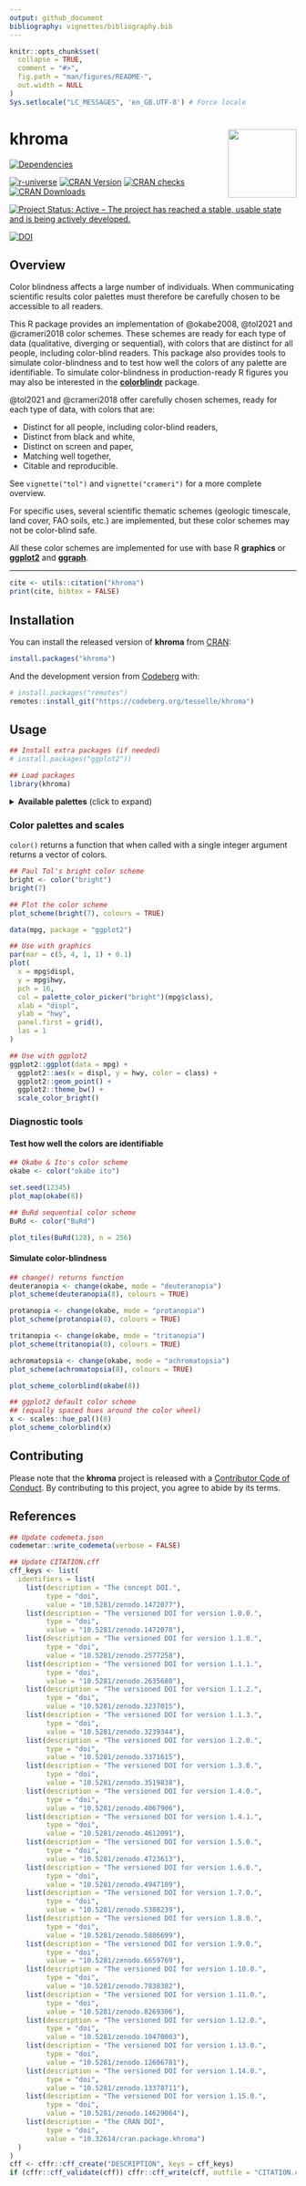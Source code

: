 ```yaml
---
output: github_document
bibliography: vignettes/bibliography.bib
---
```


<!-- README.md is generated from README.Rmd. Please edit that file -->

```r
knitr::opts_chunk$set(
  collapse = TRUE,
  comment = "#>",
  fig.path = "man/figures/README-",
  out.width = NULL
)
Sys.setlocale("LC_MESSAGES", 'en_GB.UTF-8') # Force locale
```

# khroma <img width=120px src="man/figures/logo.png" align="right" />

<!-- badges: start -->
[![Dependencies](https://tinyverse.netlify.app/badge/khroma)](https://cran.r-project.org/package=khroma)

[![r-universe](https://tesselle.r-universe.dev/badges/khroma)](https://tesselle.r-universe.dev/khroma){.pkgdown-devel}
[![CRAN Version](https://www.r-pkg.org/badges/version/khroma)](https://cran.r-project.org/package=khroma){.pkgdown-release}
[![CRAN checks](https://badges.cranchecks.info/worst/khroma.svg)](https://cran.r-project.org/web/checks/check_results_khroma.html){.pkgdown-release}
[![CRAN Downloads](https://cranlogs.r-pkg.org/badges/khroma)](https://cran.r-project.org/package=khroma){.pkgdown-release}

[![Project Status: Active – The project has reached a stable, usable state and is being actively developed.](https://www.repostatus.org/badges/latest/active.svg)](https://www.repostatus.org/#active)

[![DOI](https://zenodo.org/badge/DOI/10.5281/zenodo.1472077.svg)](https://doi.org/10.5281/zenodo.1472077)
<!-- badges: end -->

## Overview

Color blindness affects a large number of individuals. When communicating scientific results color palettes must therefore be carefully chosen to be accessible to all readers.

This R package provides an implementation of @okabe2008, @tol2021 and @crameri2018 color schemes. These schemes are ready for each type of data (qualitative, diverging or sequential), with colors that are distinct for all people, including color-blind readers. This package also provides tools to simulate color-blindness and to test how well the colors of any palette are identifiable. To simulate color-blindness in production-ready R figures you may also be interested in the [**colorblindr**](https://github.com/clauswilke/colorblindr) package.

@tol2021 and @crameri2018 offer carefully chosen schemes, ready for each type of data, with colors that are:

* Distinct for all people, including color-blind readers,
* Distinct from black and white,
* Distinct on screen and paper,
* Matching well together,
* Citable and reproducible.

See `vignette("tol")` and `vignette("crameri")` for a more complete overview.

For specific uses, several scientific thematic schemes (geologic timescale, land cover, FAO soils, etc.) are implemented, but these color schemes may not be color-blind safe.

All these color schemes are implemented for use with base R **graphics** or [**ggplot2**](https://github.com/tidyverse/ggplot2) and [**ggraph**](https://github.com/thomasp85/ggraph).

---

```r
cite <- utils::citation("khroma")
print(cite, bibtex = FALSE)
```

## Installation

You can install the released version of **khroma** from [CRAN](https://CRAN.R-project.org):

```r
install.packages("khroma")
```

And the development version from [Codeberg](https://codeberg.org/) with:

```r
# install.packages("remotes")
remotes::install_git("https://codeberg.org/tesselle/khroma")
```

## Usage

```r
## Install extra packages (if needed)
# install.packages("ggplot2"))

## Load packages
library(khroma)
```

<details>
<summary><strong>Available palettes</strong> (click to expand)</summary>

```r
## Get a table of available palettes
info()
```

</details>

### Color palettes and scales

`color()` returns a function that when called with a single integer argument returns a vector of colors.

```r
## Paul Tol's bright color scheme
bright <- color("bright")
bright(7)
```

```r
## Plot the color scheme
plot_scheme(bright(7), colours = TRUE)
```

```r
data(mpg, package = "ggplot2")

## Use with graphics
par(mar = c(5, 4, 1, 1) + 0.1)
plot(
  x = mpg$displ,
  y = mpg$hwy,
  pch = 16,
  col = palette_color_picker("bright")(mpg$class),
  xlab = "displ",
  ylab = "hwy",
  panel.first = grid(),
  las = 1
)

## Use with ggplot2
ggplot2::ggplot(data = mpg) +
  ggplot2::aes(x = displ, y = hwy, color = class) +
  ggplot2::geom_point() +
  ggplot2::theme_bw() +
  scale_color_bright()
```

### Diagnostic tools
#### Test how well the colors are identifiable

```r
## Okabe & Ito's color scheme
okabe <- color("okabe ito")

set.seed(12345)
plot_map(okabe(8))
```

```r
## BuRd sequential color scheme
BuRd <- color("BuRd")

plot_tiles(BuRd(128), n = 256)
```

#### Simulate color-blindness

```r
## change() returns function
deuteranopia <- change(okabe, mode = "deuteranopia")
plot_scheme(deuteranopia(8), colours = TRUE)

protanopia <- change(okabe, mode = "protanopia")
plot_scheme(protanopia(8), colours = TRUE)

tritanopia <- change(okabe, mode = "tritanopia")
plot_scheme(tritanopia(8), colours = TRUE)

achromatopsia <- change(okabe, mode = "achromatopsia")
plot_scheme(achromatopsia(8), colours = TRUE)
```

```r
plot_scheme_colorblind(okabe(8))

## ggplot2 default color scheme
## (equally spaced hues around the color wheel)
x <- scales::hue_pal()(8)
plot_scheme_colorblind(x)
```

## Contributing

Please note that the **khroma** project is released with a [Contributor Code of Conduct](https://www.tesselle.org/conduct.html). By contributing to this project, you agree to abide by its terms.

## References

```r
## Update codemeta.json
codemetar::write_codemeta(verbose = FALSE)

## Update CITATION.cff
cff_keys <- list(
  identifiers = list(
    list(description = "The concept DOI.",
         type = "doi",
         value = "10.5281/zenodo.1472077"),
    list(description = "The versioned DOI for version 1.0.0.",
         type = "doi",
         value = "10.5281/zenodo.1472078"),
    list(description = "The versioned DOI for version 1.1.0.",
         type = "doi",
         value = "10.5281/zenodo.2577258"),
    list(description = "The versioned DOI for version 1.1.1.",
         type = "doi",
         value = "10.5281/zenodo.2635680"),
    list(description = "The versioned DOI for version 1.1.2.",
         type = "doi",
         value = "10.5281/zenodo.3237015"),
    list(description = "The versioned DOI for version 1.1.3.",
         type = "doi",
         value = "10.5281/zenodo.3239344"),
    list(description = "The versioned DOI for version 1.2.0.",
         type = "doi",
         value = "10.5281/zenodo.3371615"),
    list(description = "The versioned DOI for version 1.3.0.",
         type = "doi",
         value = "10.5281/zenodo.3519838"),
    list(description = "The versioned DOI for version 1.4.0.",
         type = "doi",
         value = "10.5281/zenodo.4067906"),
    list(description = "The versioned DOI for version 1.4.1.",
         type = "doi",
         value = "10.5281/zenodo.4612091"),
    list(description = "The versioned DOI for version 1.5.0.",
         type = "doi",
         value = "10.5281/zenodo.4723613"),
    list(description = "The versioned DOI for version 1.6.0.",
         type = "doi",
         value = "10.5281/zenodo.4947109"),
    list(description = "The versioned DOI for version 1.7.0.",
         type = "doi",
         value = "10.5281/zenodo.5388239"),
    list(description = "The versioned DOI for version 1.8.0.",
         type = "doi",
         value = "10.5281/zenodo.5886699"),
    list(description = "The versioned DOI for version 1.9.0.",
         type = "doi",
         value = "10.5281/zenodo.6659769"),
    list(description = "The versioned DOI for version 1.10.0.",
         type = "doi",
         value = "10.5281/zenodo.7838382"),
    list(description = "The versioned DOI for version 1.11.0.",
         type = "doi",
         value = "10.5281/zenodo.8269306"),
    list(description = "The versioned DOI for version 1.12.0.",
         type = "doi",
         value = "10.5281/zenodo.10470003"),
    list(description = "The versioned DOI for version 1.13.0.",
         type = "doi",
         value = "10.5281/zenodo.12606781"),
    list(description = "The versioned DOI for version 1.14.0.",
         type = "doi",
         value = "10.5281/zenodo.13378711"),
    list(description = "The versioned DOI for version 1.15.0.",
         type = "doi",
         value = "10.5281/zenodo.14629064"),
    list(description = "The CRAN DOI",
         type = "doi",
         value = "10.32614/cran.package.khroma")
  )
)
cff <- cffr::cff_create("DESCRIPTION", keys = cff_keys)
if (cffr::cff_validate(cff)) cffr::cff_write(cff, outfile = "CITATION.cff")
```
